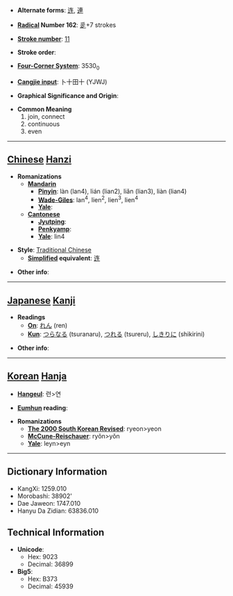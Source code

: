 * '''Alternate forms''': [[连]], [[連]]

* '''[[Wiktionary:Chinese radical index| Radical]] Number 162''': [[Wiktionary:Chinese radical index 辵|辵]]+7 strokes

* '''[[Wiktionary:Chinese total strokes index|Stroke number]]''': [[Wiktionary:Chinese total strokes index 11|11]]

* '''Stroke order''': 

* '''[[Wiktionary:Chinese four corner index|Four-Corner System]]''': 3530<sub>0</sub>

* '''[[Wiktionary:Chinese Cangjie index|Cangjie input]]''': 卜十田十 (YJWJ)

* '''Graphical Significance and Origin''': 

* '''Common Meaning'''
*#join, connect
*# continuous
*# even


----

== [[Chinese]] [[Hanzi]] ==

* '''Romanizations'''
** '''[[Mandarin]]'''
*** '''[[Pinyin]]''': làn (lan4), lián (lian2), liǎn (lian3), liàn (lian4)
*** '''[[Wade-Giles]]''': lan<sup>4</sup>, lien<sup>2</sup>, lien<sup>3</sup>, lien<sup>4</sup>
*** '''[[Yale]]''': 
** '''[[Cantonese]]'''
*** '''[[Jyutping]]''':
*** '''[[Penkyamp]]''': 
*** '''[[Yale]]''': lin4

* '''Style''': [[Traditional Chinese]] 
** '''[[Simplified Chinese|Simplified]] equivalent''': [[连]]

* '''Other info''': 

----

== [[Japanese]] [[Kanji]] ==

* '''Readings'''
** '''[[On]]''': [[れん]] (ren)
** '''[[Kun]]''': [[つらなる]] (tsuranaru), [[つれる]] (tsureru), [[しきりに]] (shikirini)

* '''Other info''':  

----

== [[Korean]] [[Hanja]] ==

* '''[[Hangeul]]''': 련>연

* '''[[Eumhun]] reading''': 

* '''Romanizations'''
** '''[[The 2000 South Korean Revised Romanization|The 2000 South Korean Revised]]''': ryeon>yeon
** '''[[McCune-Reischauer]]''': ryŏn>yŏn
** '''[[Yale]]''': leyn>eyn

----

== Dictionary Information ==

* KangXi: 1259.010
* Morobashi: 38902'
* Dae Jaweon: 1747.010
* Hanyu Da Zidian: 63836.010

== Technical Information ==

* '''Unicode''':
** Hex: 9023
** Decimal: 36899
* '''Big5''':
** Hex: B373
** Decimal: 45939